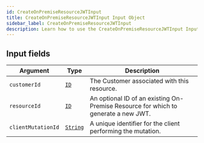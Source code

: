 ```yaml
---
id: CreateOnPremiseResourceJWTInput
title: CreateOnPremiseResourceJWTInput Input Object
sidebar_label: CreateOnPremiseResourceJWTInput
description: Learn how to use the CreateOnPremiseResourceJWTInput Input Object for Builder's API.
---
```


## Input fields

| Argument           | Type                                     | Description                                                                        |
| ------------------ | ---------------------------------------- | ---------------------------------------------------------------------------------- |
| `customerId`       | [`ID`](/docs/composer/builder/api/schema/scalar/ID.mdx)         | The Customer associated with this resource.                                        |
| `resourceId`       | [`ID`](/docs/composer/builder/api/schema/scalar/ID.mdx)         | An optional ID of an existing On-Premise Resource for which to generate a new JWT. |
| `clientMutationId` | [`String`](/docs/composer/builder/api/schema/scalar/String.mdx) | A unique identifier for the client performing the mutation.                        |
